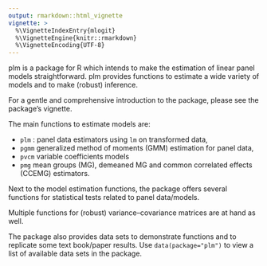 ```yaml
---
output: rmarkdown::html_vignette
vignette: >
  %\VignetteIndexEntry{mlogit}
  %\VignetteEngine{knitr::rmarkdown}
  %\VignetteEncoding{UTF-8}
---
```


plm is a package for R which intends to make the estimation of linear
panel models straightforward. plm provides functions to estimate a
wide variety of models and to make (robust) inference.

For a gentle and comprehensive introduction to the package, please see
the package's vignette.

The main functions to estimate models are:

- `plm` : panel data estimators using `lm` on transformed data,
- `pgmm` generalized method of moments (GMM) estimation for panel data,
- `pvcm` variable coefficients models
- `pmg` mean groups (MG), demeaned MG and common correlated effects
(CCEMG) estimators.

Next to the model estimation functions, the package offers several
functions for statistical tests related to panel data/models.

Multiple functions for (robust) variance--covariance matrices are at
hand as well.

The package also provides data sets to demonstrate functions and to
replicate some text book/paper results.  Use `data(package="plm")` to
view a list of available data sets in the package.
